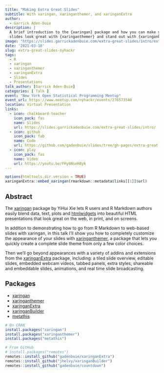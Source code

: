 ```yaml
---
title: "Making Extra Great Slides"
subtitle: With xaringan, xaringanthemer, and xaringanExtra
author:
  - Garrick Aden-Buie
description: |
  A brief introduction to the {xaringan} package and how you can make your
  slides look great with {xaringanthemer} and stand out with {xaringanExtra}.
image: "https://slides.garrickadenbuie.com/extra-great-slides/intro/extra-great-slides.png"
date: '2021-03-10'
slug: extra-great-slides-nyhackr
tags:
  - R
  - xaringan
  - xaringanthemer
  - xaringanExtra
  - Slides
  - Presentations
talk_author: [Garrick Aden-Buie]
categories: [ Talk ]
event: "New York Open Statistical Programming Meetup"
event_url: https://www.meetup.com/nyhackr/events/276573540
location: Virtual Presentation
links:
  - icon: chalkboard-teacher
    icon_pack: fas
    name: Slides
    url: https://slides.garrickadenbuie.com/extra-great-slides/intro/
  - icon: github
    icon_pack: fab
    name: Code
    url: https://github.com/gadenbuie/slides/tree/gh-pages/extra-great-slides
  - icon: play
    icon_pack: fas
    name: Video
    url: https://youtu.be/FHy6NseH8yk
---
```


```r
options(htmltools.dir.version = TRUE)
xaringanExtra::embed_xaringan(rmarkdown::metadata$links[[1]]$url)
```

## Abstract

The [xaringan] package by YiHui Xie lets R users and R Markdown authors easily blend data, text, plots and [htmlwidgets] into beautiful HTML presentations that look great on the web, in print, and on screens.

In addition to demonstrating how to go from R Markdown to web-based slides with xaringan, in this talk I'll show you how to completely customize the appearance of your slides with [xaringanthemer], a package that lets you quickly create a complete slide theme from only a few color choices.

Then we'll go beyond appearances with a variety of addins and extensions from the [xaringanExtra] package, including: a tiled slide overview, editable slides, embedded webcam videos, tabbed panels, extra styles, shareable and embeddable slides, animations, and real time slide broadcasting.

## Packages

[xaringan]: https://slides.yihui.org/xaringan/
[xaringanthemer]: https://pkg.garrickadenbuie.com/xaringanthemer
[xaringanExtra]: https://pkg.garrickadenbuie.com/xaringanExtra
[xaringanBuilder]: https://github.com/jhelvy/xaringanBuilder
[metathis]: https://pkg.garrickadenbuie.com/metathis
[grrrck]: https://twitter.com/grrrck
[gab]: https://www.garrickadenbuie.com
[htmlwidgets]: http://www.htmlwidgets.org/

- [xaringan]
- [xaringanthemer]
- [xaringanExtra]
- [xaringanBuilder]
- [metathis]

```r
# On CRAN
install.packages("xaringan")
install.packages("xaringanthemer")
install.packages("metathis")

# From GitHub
# install.packages("remotes")
remotes::install_github("gadenbuie/xaringanExtra")
remotes::install_github("jhelvy/xaringanBuilder")
remotes::install_github("gadenbuie/countdown")
```